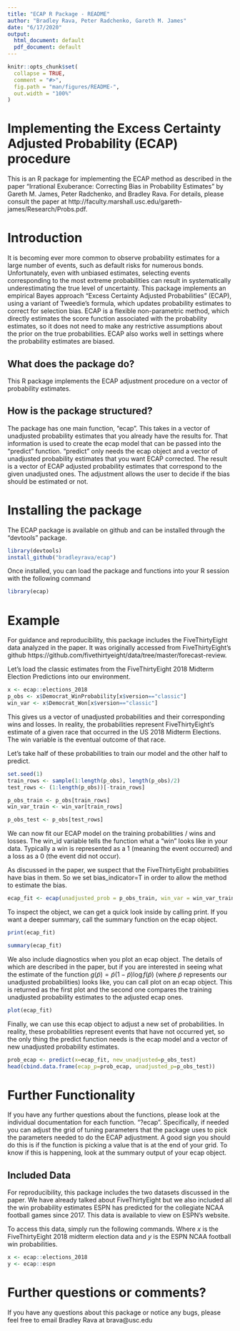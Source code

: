 ```yaml
---
title: "ECAP R Package - README"
author: "Bradley Rava, Peter Radchenko, Gareth M. James"
date: "6/17/2020"
output:
  html_document: default
  pdf_document: default
---
```


```r
knitr::opts_chunk$set(
  collapse = TRUE,
  comment = "#>",
  fig.path = "man/figures/README-",
  out.width = "100%"
)
```


# Implementing the Excess Certainty Adjusted Probability (ECAP) procedure
This is an R package for implementing the ECAP method as described in the paper "Irrational Exuberance: Correcting Bias in Probability Estimates" by Gareth M. James, Peter Radchenko, and Bradley Rava. For details, please consult the paper at http://faculty.marshall.usc.edu/gareth-james/Research/Probs.pdf. 

# Introduction 

It is becoming ever more common to observe probability estimates for a large number of events, such as default risks for numerous bonds. Unfortunately, even with unbiased estimates, selecting events corresponding to the most extreme probabilities can result in systematically underestimating the true level of uncertainty. This package implements an empirical Bayes approach “Excess Certainty Adjusted Probabilities” (ECAP), using a variant of Tweedie’s formula, which updates probability estimates to correct for selection bias. ECAP is a flexible non-parametric method, which directly estimates the score function associated with the probability estimates, so it does not need to make any restrictive assumptions about the prior on the true probabilities. ECAP also works well in settings where the probability estimates are biased.



## What does the package do?

This R package implements the ECAP adjustment procedure on a vector of probability estimates. 


## How is the package structured?

The package has one main function, "ecap". This takes in a vector of unadjusted probability estimates that you already have the results for. That information is used to create the ecap model that can be passed into the "predict" function. "predict" only needs the ecap object and a vector of unadjusted probability estimates that you want ECAP corrected. The result is a vector of ECAP adjusted probability estimates that correspond to the given unadjusted ones. The adjustment allows the user to decide if the bias should be estimated or not. 

# Installing the package

The ECAP package is available on github and can be installed through the "devtools" package. 

```r
library(devtools)
install_github("bradleyrava/ecap")
```

Once installed, you can load the package and functions into your R session with the following command

```r
library(ecap)
```

# Example

For guidance and reproducibility, this package includes the FiveThirtyEight data analyzed in the paper. It was originally accessed from FiveThirtyEight's github https://github.com/fivethirtyeight/data/tree/master/forecast-review. 

Let's load the classic estimates from the FiveThirtyEight 2018 Midterm Election Predictions into our environment.

```r
x <- ecap::elections_2018
p_obs <- x$Democrat_WinProbability[x$version=="classic"]
win_var <- x$Democrat_Won[x$version=="classic"]
```

This gives us a vector of unadjusted probabilities and their corresponding wins and losses. In reality, the probabilities represent FiveThirtyEight's estimate of a given race that occurred in the US 2018 Midterm Elections. The win variable is the eventual outcome of that race. 

Let's take half of these probabilities to train our model and the other half to predict.

```r
set.seed(1)
train_rows <- sample(1:length(p_obs), length(p_obs)/2)
test_rows <- (1:length(p_obs))[-train_rows]

p_obs_train <- p_obs[train_rows]
win_var_train <- win_var[train_rows]

p_obs_test <- p_obs[test_rows]
```

We can now fit our ECAP model on the training probabilities / wins and losses. The win_id variable tells the function what a "win" looks like in your data. Typically a win is represented as a 1 (meaning the event occurred) and a loss as a 0 (the event did not occur).

As discussed in the paper, we suspect that the FiveThirtyEight probabilities have bias in them. So we set bias_indicator=T in order to allow the method to estimate the bias. 

```r
ecap_fit <- ecap(unadjusted_prob = p_obs_train, win_var = win_var_train, win_id = 1, bias_indicator = T)
```

To inspect the object, we can get a quick look inside by calling print. If you want a deeper summary, call the summary function on the ecap object.

```r
print(ecap_fit)

summary(ecap_fit)
```

We also include diagnostics when you plot an ecap object. The details of which are described in the paper, but if you are interested in seeing what the estimate of the function $g(\tilde{p})=\tilde{p}(1-\tilde{p})\log f(\tilde{p})$ (where $\tilde{p}$ represents our unadjusted probabilities) looks like, you can call plot on an ecap object. This is returned as the first plot and the second one compares the training unadjusted probability estimates to the adjusted ecap ones. 

```r
plot(ecap_fit)
```

Finally, we can use this ecap object to adjust a new set of probabilities. In reality, these probabilities represent events that have not occurred yet, so the only thing the predict function needs is the ecap model and a vector of new unadjusted probability estimates.

```r
prob_ecap <- predict(x=ecap_fit, new_unadjusted=p_obs_test)
head(cbind.data.frame(ecap_p=prob_ecap, unadjusted_p=p_obs_test))
```

# Further Functionality
If you have any further questions about the functions, please look at the individual documentation for each function. "?ecap". Specifically, if needed you can adjust the grid of tuning parameters that the package uses to pick the parameters needed to do the ECAP adjustment. A good sign you should do this is if the function is picking a value that is at the end of your grid. To know if this is happening, look at the summary output of your ecap object.

## Included Data
For reproducibility, this package includes the two datasets discussed in the paper. We have already talked about FiveThirtyEight but we also included all the win probability estimates ESPN has predicted for the collegiate NCAA football games since 2017. This data is available to view on ESPN's website.

To access this data, simply run the following commands. Where $x$ is the FiveThirtyEight 2018 midterm election data and $y$ is the ESPN NCAA football win probabilities. 

```r
x <- ecap::elections_2018
y <- ecap::espn
```

# Further questions or comments?

If you have any questions about this package or notice any bugs, please feel free to email Bradley Rava at brava@usc.edu 
